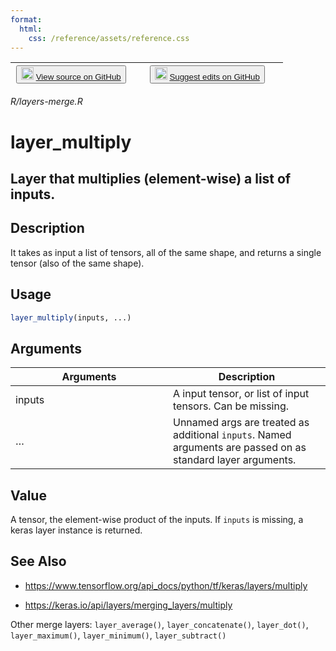 ```yaml
---
format:
  html:
    css: /reference/assets/reference.css
---
```


| <button class="button"> ![](/reference/assets/GitHub-Mark-32px.png){width="20"} [View source on GitHub](https://github.com/rstudio/keras//blob/main/R/layers-merge.R) </button> | <button class="button"> ![](/reference/assets/GitHub-Mark-32px.png){width="20"} [Suggest edits on GitHub](https://github.com/rstudio/keras//edit/main/R/layers-merge.R) </button> |
|:------------------------------:|:--------------------------------------:|

*R/layers-merge.R*

# layer_multiply

## Layer that multiplies (element-wise) a list of inputs.

## Description
It takes as input a list of tensors, all of the same shape, and returns a single tensor (also of the same shape). 


## Usage
```r
layer_multiply(inputs, ...) 
```

## Arguments
|Arguments|Description|
|---|---|
| inputs | A input tensor, or list of input tensors. Can be missing. |
| ... | Unnamed args are treated as additional `inputs`. Named arguments are passed on as standard layer arguments. |



## Value
A tensor, the element-wise product of the inputs. If `inputs` is missing, a keras layer instance is returned. 



## See Also

- [https://www.tensorflow.org/api_docs/python/tf/keras/layers/multiply](https://www.tensorflow.org/api_docs/python/tf/keras/layers/multiply)

- [https://keras.io/api/layers/merging_layers/multiply](https://keras.io/api/layers/merging_layers/multiply)

Other merge layers:  `layer_average()`, `layer_concatenate()`, `layer_dot()`, `layer_maximum()`, `layer_minimum()`, `layer_subtract()`

